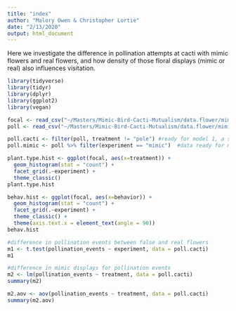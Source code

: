 ```yaml
---
title: "index"
author: "Malory Owen & Christopher Lortie"
date: "2/13/2020"
output: html_document
---
```


Here we investigate the difference in pollination attempts at cacti with mimic flowers and real flowers, and how density of those floral displays (mimic or real) also influences visitation.

```r
library(tidyverse)
library(tidyr)
library(dplyr)
library(ggplot2)
library(vegan)

focal <- read_csv("~/Masters/Mimic-Bird-Cacti-Mutualism/data.flower/mimic_flower_models/focal_bird_visitation.csv")
poll <- read_csv("~/Masters/Mimic-Bird-Cacti-Mutualism/data.flower/mimic_flower_models/pollination_events.csv")


```

```r

poll.cacti <- filter(poll, treatment != "pole") #ready for model 1, a simple t-test
poll.mimic <- poll %>% filter(experiment == "mimic")  #data ready for model 2, an ANOVA 

```


```r
plant.type.hist <- ggplot(focal, aes(x=treatment)) +
  geom_histogram(stat = "count") +
  facet_grid(.~experiment) +
  theme_classic()
plant.type.hist

behav.hist <- ggplot(focal, aes(x=behavior)) +
  geom_histogram(stat = "count") +
  facet_grid(.~experiment) +
  theme_classic() +
  theme(axis.text.x = element_text(angle = 90))
behav.hist

```


```r
#difference in pollination events between false and real flowers
m1 <- t.test(pollination_events ~ experiment, data = poll.cacti)
m1

#difference in mimic displays for pollination events
m2 <- lm(pollination_events ~ treatment, data = poll.cacti)
summary(m2)

m2.aov <- aov(pollination_events ~ treatment, data = poll.cacti)
summary(m2.aov)

```


